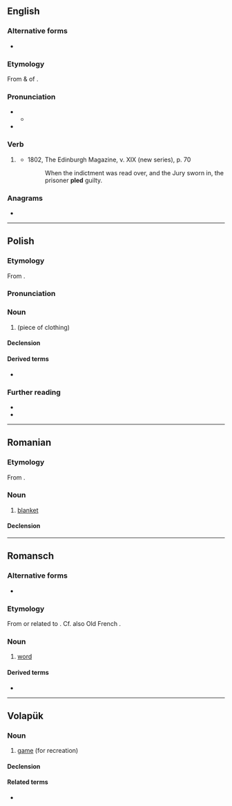 {{also|PLED}}
==English==

===Alternative forms===
* {{sense|UK}} {{alt|en|pleaded}}

===Etymology===
From {{inh|en|enm|pladde|pos=preterite}} & {{m|enm|pladd|pos=past participle}} of {{der|en|enm|pleden|t=to plead}}. 

===Pronunciation===
* {{IPA|en|/ˈplɛd/}}
** {{audio|en|LL-Q1860 (eng)-Vealhurl-pled.wav|Audio (UK)}}
* {{rhymes|en|ɛd|s=1}}

===Verb===
{{head|en|verb form}}

# {{lb|en|North America|Scotland}} {{en-past of|plead}}
#* 1802, The Edinburgh Magazine, v. XIX (new series), p. 70
#*: When the indictment was read over, and the Jury sworn in, the prisoner '''pled''' guilty.

===Anagrams===
* {{anagrams|en|a=delp|Delp|LD-PE|LDPE}}

----

==Polish==
{{wp|lang=pl}}

===Etymology===
From {{bor|pl|en|plaid}}.

===Pronunciation===
{{pl-p}}

===Noun===
{{pl-noun|m-in|dim=pledzik}}

# {{l|en|plaid}} (piece of clothing)

====Declension====
{{pl-decl-noun-m-in}}

====Derived terms====
* {{q|adjective}} {{l|pl|pledowy}}

===Further reading===
* {{R:pl:WSJP}}
* {{R:PWN}}

{{c|pl|Clothing}}

----

==Romanian==

===Etymology===
From {{bor|ro|fr|plaid}}.

===Noun===
{{ro-noun|n|pleduri}}

# [[blanket]]

====Declension====
{{ro-noun-n-uri}}

----

==Romansch==

===Alternative forms===
* {{qualifier|Sursilvan}} {{l|rm|plaid}}

===Etymology===
From or related to {{m|rm|pledar}}. Cf. also Old French {{m|fro|plait||plea}}.

===Noun===
{{rm-noun|m}}

# {{lb|rm|Rumantsch Grischun|Sutsilvan|Surmiran|Puter|Vallader}} [[word]]

====Derived terms====
* {{l|rm|pledari}}

----

==Volapük==

===Noun===
{{vo-noun}}

# [[game]] (for recreation)

====Declension====
{{vo-decl-noun}}

====Related terms====
* {{l|vo|pledön}}
